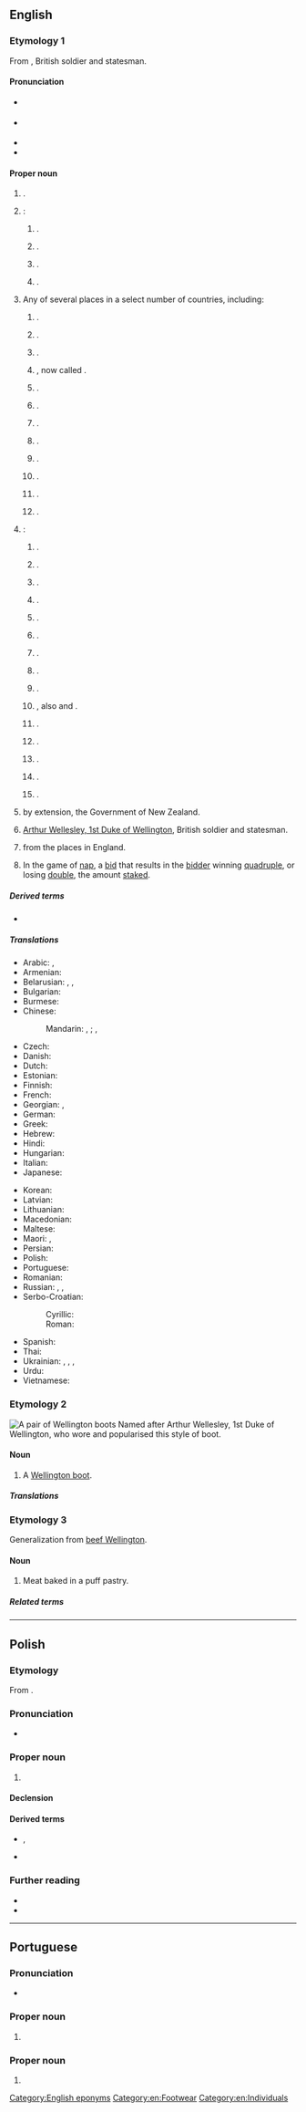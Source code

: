 {{also|wellington}}
==English==
{{wikipedia|dab=Wellington (disambiguation)}}

===Etymology 1===
From {{w|Arthur Wellesley, 1st Duke of Wellington}}, British soldier and statesman.

{{etystub|en|I don’t think all senses were named after this one individual}}

====Pronunciation====
* {{a|RP|GA}} {{IPA|en|/ˈwɛlɪŋtən/}}
* {{a|GNZ}} {{IPA|en|/ˈwelɘŋtɘn/}}
* {{audio|en|En-au-Wellington.ogg|Audio (AU)}}
* {{hyphenation|en|Wel|ling|ton}}

====Proper noun====
{{en-proper noun}}

# {{place|en|capital city|c/New Zealand}}.
# {{place|en|Several places in <<cc/England>>}}:
## {{place|en|locality|near|vill/Gosforth|bor/Copeland|co/Cumbria}} {{q|OS grid ref NY0704}}.
## {{place|en|village|co/Herefordshire}} {{q|[[OS]] grid ref SO4948}}.
## {{place|en|market town|bor/Telford and Wrekin|co/Shropshire}} {{q|OS grid ref SJ6511}}.
## {{place|en|market town|dist/Somerset West and Taunton|co/Somerset}} {{q|OS grid ref ST1320}}.
# Any of several places in a select number of countries, including:
## {{place|en|town|co/Sumner County|s/New South Wales|c/Australia}}.
## {{place|en|tiny township|s/South Australia}}.
## {{place|en|neighborhood|city/Nanaimo|p/British Columbia|c/Canada}}.
## {{place|en|A former name of a small incorporated fishing and lumbering <<village>> in <<isl/Newfoundland>>, <<p/Newfoundland and Labrador>>, <<c/Canada>>}}, now called {{w|Dover, Newfoundland and Labrador|Dover}}.
## {{place|en|community|rmun/Halifax|p/Nova Scotia|c/Canada|;|suburb|city/Halifax}}.
## {{place|en|community|distmun/Yarmouth|co/Yarmouth County|p/Nova Scotia|c/Canada}}.
## {{place|en|community|co/Queens County|p/Nova Scotia|c/Canada}}.
## {{place|en|municipality|co/Prince County|p/Prince Edward Island|c/Canada}}.
## {{place|en|unincorporated place/and/community|co/Prince Edward County|p/Ontario|c/Canada}}.
## {{place|en|residential neighbourhood|city/Edmonton|p/Alberta|c/Canada}}.
## {{place|en|town|dist/The Nilgiris|s/Tamil Nadu|c/India}}.
## {{place|en|town|in the|p/Western Cape|c/South Africa}}.
# {{place|en|number of places|c/USA}}:
## {{place|en|unincorporated community|co/Calhoun County|s/Alabama}}.
## {{place|en|statutory town|co/Larimer County|s/Colorado}}.
## {{place|en|village|co/Palm Beach County|s/Florida}}.
## {{place|en|village|twp/Lovejoy Township|co/Iroquois County|s/Florida}}.
## {{place|en|city/county seat|co/Sumner County|s/Kansas}}.
## {{place|en|home rule city|co/Jefferson County|s/Kentucky|;|a suburb|city/Louisville}}.
## {{place|en|unincorporated community|co/Menifee County|s/Kentucky}}.
## {{place|en|small city|co/Piscataquis County|s/Maine}}.
## {{place|en|unincorporated community|co/Gogebic County|s/Michigan}}.
## {{place|en|unincorporated community|co/Lyon County|s/Nevada}}, also {{w|Wellingtons, Nevada|Wellingtons}} and {{w|Wellingtons Station, Nevada|Wellingtons Station}}.
## {{place|en|village|co/Lorain County|s/Ohio}}.
## {{place|en|city/county seat|co/Collingsworth County|s/Texas}}.
## {{place|en|small city|co/Carbon County|s/Utah}}.
## {{place|en|ghost town/and/railroad community|co/King County|s/Washington}}.
## {{place|en|small town|co/Monroe County|s/Wisconsin}}.
# {{lb|en|New Zealand politics|slang}} by extension, the Government of New Zealand.
# [[w:Arthur Wellesley, 1st Duke of Wellington|Arthur Wellesley, 1st Duke of Wellington]], British soldier and statesman.
# {{surname|en|[[habitational]]|from=Old English|nodot=1}} from the places in England.
# {{lb|en|card games}} In the game of [[nap]], a [[bid]] that results in the [[bidder]] winning [[quadruple]], or losing [[double]], the amount [[stake]]d.

=====Derived terms=====
* {{l|en|Wellington County}}

=====Translations=====
{{trans-top|capital of New Zealand}}
* Arabic: {{t|ar|وِيلِنْجْتُون|f|tr=wilingtūn}}, {{t|ar|وِيلِينْغْتُون|f|tr=wilinḡtūn}}
* Armenian: {{t|hy|Վելինգտոն}}
* Belarusian: {{t|be|Велінгто́н|m}}, {{t|be|Вэ́лінгтан|m}}, {{t|be|Уэ́лінгтан|m}}
* Bulgarian: {{t|bg|Уе́лингтън|m}}
* Burmese: {{t|my|ဝယ်လင်တန်}}
* Chinese:
*: Mandarin: {{t+|cmn|威靈頓}}, {{t+|cmn|威灵顿|tr=Wēilíngdùn}}; {{t+|cmn|惠靈頓}}, {{t+|cmn|惠灵顿|tr=Huìlíngdùn}}
* Czech: {{t+|cs|Wellington|m}}
* Danish: {{t|da|Wellington}}
* Dutch: {{t+|nl|Wellington}}
* Estonian: {{t+|et|Wellington}}
* Finnish: {{t+|fi|Wellington}}
* French: {{t+|fr|Wellington}}
* Georgian: {{t|ka|ველინგტონი}}, {{t|ka|უელინგტონი}}
* German: {{t+|de|Wellington|n}}
* Greek: {{t+|el|Ουέλλινγκτον}}
* Hebrew: {{t|he|וֶלִינְגְּטוֹן|f|tr=welington}}
* Hindi: {{t|hi|वेलिंग्टन}}
* Hungarian: {{t+|hu|Wellington}}
* Italian: {{t+|it|Wellington}}
* Japanese: {{t|ja|ウェリントン|tr=Werinton}}
{{trans-mid}}
* Korean: {{t|ko|^웰링턴}}
* Latvian: {{t|lv|Velingtona|f}}
* Lithuanian: {{t|lt|Velingtonas|m}}
* Macedonian: {{t|mk|Ве́лингтон|m}}
* Maltese: {{t|mt|Wellington}}
* Maori: {{t|mi|Te Whanganui-a-Tara}}, {{t|mi|Poneke}}
* Persian: {{t|fa|ولینگتون}}
* Polish: {{t+|pl|Wellington|m}}
* Portuguese: {{t|pt|Wellington|f}}
* Romanian: {{t+|ro|Wellington}}
* Russian: {{t|ru|Ве́ллингтон|m}}, {{t|ru|Веллингто́н|m}}, {{t|ru|Уэ́ллингтон|m}}
* Serbo-Croatian:
*: Cyrillic: {{t|sh|Велингтон|m}}
*: Roman: {{t|sh|Wellington|m}}
* Spanish: {{t+|es|Wellington|m}}
* Thai: {{t|th|เวลลิงตัน}}
* Ukrainian: {{t|uk|Ве́ллінгтон|m}}, {{t|uk|Веллінгто́н|m}}, {{t|uk|Ве́ллінґтон|m}}, {{t|uk|Веллінґто́н|m}}
* Urdu: {{t|ur|ویلنگٹن|tr=velingṭan}}
* Vietnamese: {{t|vi|Wellington}}
{{trans-bottom}}

===Etymology 2===
[[File:Wellies.jpg|thumb|upright|A pair of Wellington boots]]
Named after Arthur Wellesley, 1st Duke of Wellington, who wore and popularised this style of boot.

====Noun====
{{en-noun}}

# A [[Wellington boot]].

=====Translations=====
{{trans-see|Wellington boot}}

===Etymology 3===
Generalization from [[beef Wellington]].

====Noun====
{{en-noun}}

# Meat baked in a puff pastry.

=====Related terms=====
{{rel4|en
|beef Wellington
|lamb Wellington
|salmon Wellington
|sausage Wellington}}

[[Category:English eponyms]]
[[Category:en:Footwear]]
[[Category:en:Individuals]]

----

==Polish==
{{wp|lang=pl}}

===Etymology===
From {{bor|pl|en|Wellington}}.

===Pronunciation===
* {{pl-IPA|/łelington/}}

===Proper noun===
{{pl-proper noun|m-in}}

# {{place|pl|capital city|c/New Zealand|t1=Wellington}}

====Declension====
{{pl-decl-noun-m-in|tantum=s}}

====Derived terms====
* {{q|nouns}} {{l|pl|wellingtończyk}}, {{l|pl|wellingtonka}}
* {{q|adjective}} {{l|pl|wellingtoński}}

===Further reading===
* {{R:pl:WSJP}}
* {{R:PWN}}

{{c|pl|Exonyms}}

----

==Portuguese==

===Pronunciation===
* {{a|Brazil}} {{IPA|pt|/ˈwɛ.lĩ.tõ/}}

===Proper noun===
{{pt-proper noun|f}}

# {{place|pt|capital city|c/New Zealand|t1=Wellington}}

===Proper noun===
{{pt-proper noun|m}}

# {{given name|pt|male}}